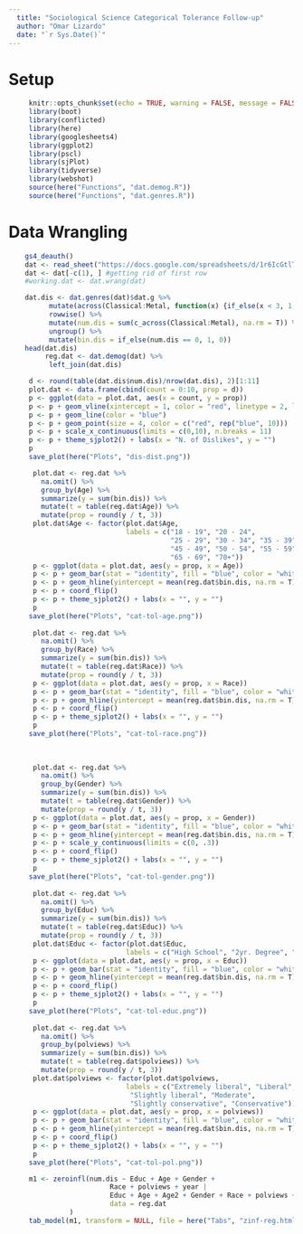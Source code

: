```yaml
---
  title: "Sociological Science Categorical Tolerance Follow-up"
  author: "Omar Lizardo"
  date: "`r Sys.Date()`"
---
```


# Setup
```r
     knitr::opts_chunk$set(echo = TRUE, warning = FALSE, message = FALSE)
     library(boot)
     library(conflicted)
     library(here)
     library(googlesheets4)
     library(ggplot2)
     library(pscl)
     library(sjPlot)
     library(tidyverse)
     library(webshot)
     source(here("Functions", "dat.demog.R"))
     source(here("Functions", "dat.genres.R"))
```

# Data Wrangling
```r
    gs4_deauth()
    dat <- read_sheet("https://docs.google.com/spreadsheets/d/1r6IcGtlTOaAFHxJYgnuGM6IEiJhaIoDBhxEfRIhZEeI/edit?usp=sharing") 
    dat <- dat[-c(1), ] #getting rid of first row
    #working.dat <- dat.wrang(dat)
```

```r
    dat.dis <- dat.genres(dat)$dat.g %>%
          mutate(across(Classical:Metal, function(x) {if_else(x < 3, 1, 0)})) %>% 
          rowwise() %>% 
          mutate(num.dis = sum(c_across(Classical:Metal), na.rm = T)) %>% 
          ungroup() %>% 
          mutate(bin.dis = if_else(num.dis == 0, 1, 0))
    head(dat.dis)
         reg.dat <- dat.demog(dat) %>% 
          left_join(dat.dis)
```

```r
     d <- round(table(dat.dis$num.dis)/nrow(dat.dis), 2)[1:11]
     plot.dat <- data.frame(cbind(count = 0:10, prop = d))
     p <- ggplot(data = plot.dat, aes(x = count, y = prop)) 
     p <- p + geom_vline(xintercept = 1, color = "red", linetype = 2, linewidth = .75)
     p <- p + geom_line(color = "blue")
     p <- p + geom_point(size = 4, color = c("red", rep("blue", 10)))
     p <- p + scale_x_continuous(limits = c(0,10), n.breaks = 11)
     p <- p + theme_sjplot2() + labs(x = "N. of Dislikes", y = "")
     p
     save_plot(here("Plots", "dis-dist.png"))
```

```r
      plot.dat <- reg.dat %>% 
        na.omit() %>% 
        group_by(Age) %>% 
        summarize(y = sum(bin.dis)) %>% 
        mutate(t = table(reg.dat$Age)) %>% 
        mutate(prop = round(y / t, 3))
      plot.dat$Age <- factor(plot.dat$Age, 
                             labels = c("18 - 19", "20 - 24",
                                        "25 - 29", "30 - 34", "35 - 39", "40 - 44",
                                        "45 - 49", "50 - 54", "55 - 59", "60 - 64",
                                        "65 - 69", "70+"))
      p <- ggplot(data = plot.dat, aes(y = prop, x = Age)) 
      p <- p + geom_bar(stat = "identity", fill = "blue", color = "white")
      p <- p + geom_hline(yintercept = mean(reg.dat$bin.dis, na.rm = T), color = "red", linetype = 2, linewidth = 1)
      p <- p + coord_flip()
      p <- p + theme_sjplot2() + labs(x = "", y = "")
      p
     save_plot(here("Plots", "cat-tol-age.png"))
     
      plot.dat <- reg.dat %>% 
        na.omit() %>% 
        group_by(Race) %>% 
        summarize(y = sum(bin.dis)) %>% 
        mutate(t = table(reg.dat$Race)) %>% 
        mutate(prop = round(y / t, 3))
      p <- ggplot(data = plot.dat, aes(y = prop, x = Race)) 
      p <- p + geom_bar(stat = "identity", fill = "blue", color = "white")
      p <- p + geom_hline(yintercept = mean(reg.dat$bin.dis, na.rm = T), color = "red", linetype = 2, linewidth = 1)
      p <- p + coord_flip()
      p <- p + theme_sjplot2() + labs(x = "", y = "")
      p
     save_plot(here("Plots", "cat-tol-race.png"))
     
     
     
      plot.dat <- reg.dat %>% 
        na.omit() %>% 
        group_by(Gender) %>% 
        summarize(y = sum(bin.dis)) %>% 
        mutate(t = table(reg.dat$Gender)) %>% 
        mutate(prop = round(y / t, 3))
      p <- ggplot(data = plot.dat, aes(y = prop, x = Gender)) 
      p <- p + geom_bar(stat = "identity", fill = "blue", color = "white")
      p <- p + geom_hline(yintercept = mean(reg.dat$bin.dis, na.rm = T), color = "red", linetype = 2, linewidth = 1)
      p <- p + scale_y_continuous(limits = c(0, .3))
      p <- p + coord_flip()
      p <- p + theme_sjplot2() + labs(x = "", y = "")
      p
     save_plot(here("Plots", "cat-tol-gender.png"))
     
      plot.dat <- reg.dat %>% 
        na.omit() %>% 
        group_by(Educ) %>% 
        summarize(y = sum(bin.dis)) %>% 
        mutate(t = table(reg.dat$Educ)) %>% 
        mutate(prop = round(y / t, 3))
      plot.dat$Educ <- factor(plot.dat$Educ, 
                             labels = c("High School", "2yr. Degree", "Bachelor's", "PhD/Prof."))
      p <- ggplot(data = plot.dat, aes(y = prop, x = Educ)) 
      p <- p + geom_bar(stat = "identity", fill = "blue", color = "white")
      p <- p + geom_hline(yintercept = mean(reg.dat$bin.dis, na.rm = T), color = "red", linetype = 2, linewidth = 1)
      p <- p + coord_flip()
      p <- p + theme_sjplot2() + labs(x = "", y = "")
      p
     save_plot(here("Plots", "cat-tol-educ.png"))
     
      plot.dat <- reg.dat %>% 
        na.omit() %>% 
        group_by(polviews) %>% 
        summarize(y = sum(bin.dis)) %>% 
        mutate(t = table(reg.dat$polviews)) %>% 
        mutate(prop = round(y / t, 3))
      plot.dat$polviews <- factor(plot.dat$polviews, 
                             labels = c("Extremely liberal", "Liberal",
                              "Slightly liberal", "Moderate",
                              "Slightly conservative", "Conservative"))
      p <- ggplot(data = plot.dat, aes(y = prop, x = polviews)) 
      p <- p + geom_bar(stat = "identity", fill = "blue", color = "white")
      p <- p + geom_hline(yintercept = mean(reg.dat$bin.dis, na.rm = T), color = "red", linetype = 2, linewidth = 1)
      p <- p + coord_flip()
      p <- p + theme_sjplot2() + labs(x = "", y = "")
      p
     save_plot(here("Plots", "cat-tol-pol.png"))
```





```r
     m1 <- zeroinfl(num.dis ~ Educ + Age + Gender + 
                         Race + polviews + year |
                         Educ + Age + Age2 + Gender + Race + polviews + year, 
                         data = reg.dat
               )
     tab_model(m1, transform = NULL, file = here("Tabs", "zinf-reg.html"))
```






